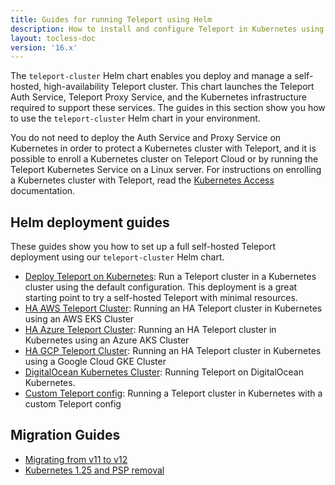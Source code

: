 ```yaml
---
title: Guides for running Teleport using Helm
description: How to install and configure Teleport in Kubernetes using Helm
layout: tocless-doc
version: '16.x'
---
```


The `teleport-cluster` Helm chart enables you deploy and manage a self-hosted,
high-availability Teleport cluster. This chart launches the Teleport Auth
Service, Teleport Proxy Service, and the Kubernetes infrastructure required to
support these services. The guides in this section show you how to use the
`teleport-cluster` Helm chart in your environment.

You do not need to deploy the Auth Service and Proxy Service on Kubernetes in
order to protect a Kubernetes cluster with Teleport, and it is possible to
enroll a Kubernetes cluster on Teleport Cloud or by running the Teleport
Kubernetes Service on a Linux server. For instructions on enrolling a Kubernetes
cluster with Teleport, read the [Kubernetes
Access](/docs/ver/16.x/kubernetes-access/introduction) documentation.

## Helm deployment guides

These guides show you how to set up a full self-hosted Teleport deployment using
our `teleport-cluster` Helm chart.

- [Deploy Teleport on Kubernetes](/docs/ver/16.x/deploy-a-cluster/helm-deployments/kubernetes-cluster): Run a Teleport cluster in a Kubernetes cluster using
  the default configuration. This deployment is a great starting point to try a self-hosted
  Teleport with minimal resources.
- [HA AWS Teleport Cluster](/docs/ver/16.x/deploy-a-cluster/helm-deployments/aws): Running an HA Teleport cluster in Kubernetes using an AWS EKS Cluster
- [HA Azure Teleport Cluster](/docs/ver/16.x/deploy-a-cluster/helm-deployments/azure): Running an HA Teleport cluster in Kubernetes using an Azure AKS Cluster
- [HA GCP Teleport Cluster](/docs/ver/16.x/deploy-a-cluster/helm-deployments/gcp): Running an HA Teleport cluster in Kubernetes using a Google Cloud GKE Cluster
- [DigitalOcean Kubernetes Cluster](/docs/ver/16.x/deploy-a-cluster/helm-deployments/digitalocean):
  Running Teleport on DigitalOcean Kubernetes.
- [Custom Teleport config](/docs/ver/16.x/deploy-a-cluster/helm-deployments/custom): Running a Teleport cluster in Kubernetes with a custom Teleport config

## Migration Guides

- [Migrating from v11 to v12](/docs/ver/16.x/deploy-a-cluster/helm-deployments/migration-v12)
- [Kubernetes 1.25 and PSP removal](/docs/ver/16.x/deploy-a-cluster/helm-deployments/migration-kubernetes-1-25-psp)
